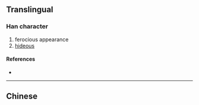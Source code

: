 {{character info/new}}
{{also|獰}}
==Translingual==

===Han character===
{{Han char|rn=94|rad=犬|as=05|sn=8|four=|canj=KHJMN|ids=⿰犭宁}}

# ferocious appearance
# [[hideous]]

====References====
* {{Han ref|kx=0709.181|hdz=21341.110|uh=72DE|ud=29406}}

----

==Chinese==
{{zh-see|獰}}